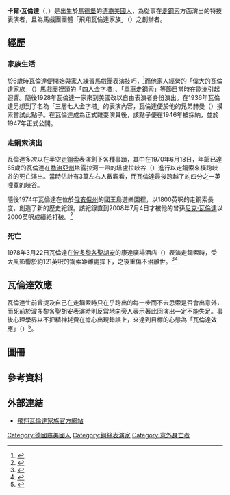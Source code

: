 {{noteTA
|1=zh-hans:马格德堡; zh-hant:馬德堡
}}
{{Infobox person
| name                      = 卡爾·瓦倫達
| image                     = Karl Wallenda in Sarasota, Florida.jpg
| image_size                = 220px
| caption                   = 攝於[[佛羅里達州|佛羅里達州]][[薩拉索塔_(佛羅里達州)|薩拉索塔]]的卡爾·瓦倫達
| native_name               = Karl Wallenda
| native_name_lang          = en
| birth_date                = {{Birth date|1905|01|21}}
| birth_place               = [[德意志帝國|德意志帝國]][[馬德堡|馬德堡]]
| death_date                = {{Death date and age|1978|03|22|1905|01|21}}
| death_place               = [[波多黎各|波多黎各]][[聖胡安_(波多黎各)|聖胡安]]
| death_cause               = 高處墜落
| resting_place             = [[佛羅里達州|佛羅里達州]][[布雷登頓|布雷登頓]]<ref>{{Cite web |url=http://www.findagrave.com/cgi-bin/fg.cgi?page=gr&GSln=Wallenda&GSfn=Karl&GSbyrel=all&GSdyrel=all&GSob=n&GRid=1611& |title=Karl Wallenda |work=Find Grave |accessdate=2015年1月2日 }}</ref>
| nationality               = {{USA}}
| occupation                = 特技表演者
| children                  = [[尼克·瓦倫達|尼克·瓦倫達]]（曾孫）
}}

'''卡爾·瓦倫達'''（{{lang-en|Karl Wallenda}}，{{bd|1905年|1月21日|1978年|3月22日|catIdx=Karl Wallenda}}）是出生於[[馬德堡|馬德堡]]的[[德裔美國人|德裔美國人]]，為從事在[[走鋼絲|走鋼索]]方面演出的特技表演者，且為馬戲團團體「飛翔瓦倫達家族」（{{lang|en|The Flying Wallendas}}）之創辦者。

== 經歷 ==
=== 家族生活 ===
於6歲時瓦倫達便開始與家人練習馬戲團表演技巧，<ref>{{Cite web |url=http://www.wallenda.com/index.php/wallendas-history |title=Wallenda's history |work=Wallenda Com |accessdate=2015年1月2日 |deadurl=yes |archiveurl=https://web.archive.org/web/20101101205926/http://www.wallenda.com/index.php/wallendas-history |archivedate=2010年11月1日 }}</ref>而他家人經營的「偉大的瓦倫達家族」（{{lang|en|The Great Wallendas}}）馬戲團裡頭的「四人金字塔」、「單車走鋼索」等節目當時在歐洲引起迴響。隨後1928年瓦倫達一家來到美國改以自由表演者身份演出。在1936年瓦倫達另想到了名為「三層七人金字塔」的表演內容，瓦倫達便於他的兄弟赫曼（{{lang|en|Hermann}}）摸索嘗試此點子。在瓦倫達成為正式雜耍演員後，該點子便在1946年被採納，並於1947年正式公開。

=== 走鋼索演出 ===
瓦倫達多次以在半空[[走鋼絲|走鋼索]]表演創下各種事蹟，其中在1970年6月18日，年齡已達65歲的瓦倫達在[[喬治亞州|喬治亞州]]塔露拉河一帶的塔盧拉峽谷（{{lang|en|Tallulah Gorge}}）進行以走鋼索來橫跨峽谷的死亡演出。當時估計有3萬左右人數觀看，而瓦倫達最後跨越了約四分之一英哩寬的峽谷。

隨後1974年瓦倫達在位於[[俄亥俄州|俄亥俄州]]的國王島遊樂園裡，以1800英呎的走鋼索長度，創造了新的歷史紀錄。該紀錄直到2008年7月4日才被他的曾孫[[尼克·瓦倫達|尼克·瓦倫達]]以2000英呎成績給打破。<ref>{{cite news|url=http://www.dispatch.com/content/stories/local/2008/07/05/wallenda.html |title=Wallenda attempts high-wire walk over Kings Island |publisher=The Columbus Dispatch |date=2008年7月5日 |accessdate=2015年1月2日 }}</ref>

=== 死亡 ===
1978年3月22日瓦倫達在[[波多黎各|波多黎各]][[聖胡安_(波多黎各)|聖胡安]]的康達廣場酒店（{{lang|en|Condado Plaza Hotel}}）表演走鋼索時，受大風影響於約121英呎的鋼索距離處摔下，之後重傷不治離世。<ref>{{cite web|url=http://abcnews.go.com/Entertainment/wallenda-family-legacy-nik-wallendas-long-line-amazing/story?id=16557997#6 | title=Wallenda Family Legacy: Nik Wallenda's Long Line of Amazing Ancestors | author=Alice Gomstyn、Gail Deutsch、Ed Lpoez |publisher=ABC News |date=2012年6月14日 |accessdate=2015年1月2日 }}</ref><ref>{{cite news|url=http://www.heraldtribune.com/article/20110621/ARTICLE/110629907 |title=Nik Wallenda stars in 'Life on a Wire' |publisher=Herald-Tribune |author=Billy Cox |date=2011年6月21日 |accessdate=2015年1月2日 }}</ref>

== 瓦倫達效應 ==
瓦倫達生前曾提及自己在走鋼索時只在乎跨出的每一步而不去思索是否會出意外，而死前於波多黎各聖胡安表演時則反常地向旁人表示著此回演出一定不能失足。事後心理學界以不把精神耗費在擔心出現錯誤上，來達到目標的心態為「瓦倫達效應」（{{lang|en|Karl Wallenda Effect}}）<ref>{{cite web |url=http://www.managertoday.com.tw/articles/view/1019 |title=瓦倫達：成事才是目的，成功只是副產品 |publisher=經理人月刊 |author=齊立文 |date=2007年12月28日 |accessdate=2015年1月2日 }}</ref>。

== 圖冊 ==
{{Gallery
 | width  = 280
 | height = 280
 | align=center
 | File:The Flying Wallendas Sarasota, Florida.jpg|飛翔瓦倫達家族成員：卡爾·瓦倫達（左二）、瓦倫達的女兒卡拉·瓦倫達（Carla Wallenda；左一）、雷蒙·奇提（Raymond Chitty；右二），以及瓦倫達的女婿理查·古茲曼（Richard Guzman）。
 | File:The Flying Wallendas in Sarasota, Florida (9130874618).jpg|1960年代期間卡爾·瓦倫達（中）與他的女婿理查·古茲曼（左）以及另名成員雷蒙·奇提在[[佛羅里達州|佛羅里達州]][[薩拉索塔_(佛羅里達州)|薩拉索塔]]的走鋼索演出。
 | File:Tower at site of Wallenda's crossing of Tallulah Gorge.JPG|記念瓦倫達以走鋼索方式成功越過位於[[喬治亞州|喬治亞州]]塔盧拉弗峽谷（Tallulah Gorge）的標示。
}}

== 參考資料 ==
{{reflist}}

== 外部連結 ==
*[http://www.wallenda.com/ 飛翔瓦倫達家族官方網站]{{en}}

{{Authority control}}
{{DEFAULTSORT:Karl Wallenda}}
[[Category:德國裔美國人|Category:德國裔美國人]]
[[Category:鋼絲表演家|Category:鋼絲表演家]]
[[Category:意外身亡者|Category:意外身亡者]]